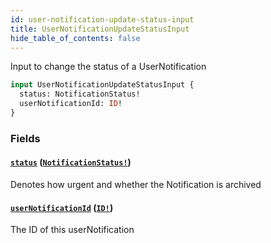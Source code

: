 ```yaml
---
id: user-notification-update-status-input
title: UserNotificationUpdateStatusInput
hide_table_of_contents: false
---
```



Input to change the status of a UserNotification

```graphql
input UserNotificationUpdateStatusInput {
  status: NotificationStatus!
  userNotificationId: ID!
}
```


### Fields

#### [`status`](#) ([`NotificationStatus!`](/adminidentity/api/graphql-admin/reference/enums/notification-status))

Denotes how urgent and whether the Notification is archived


#### [`userNotificationId`](#) ([`ID!`](/adminidentity/api/graphql-admin/reference/scalars/id))

The ID of this userNotification





